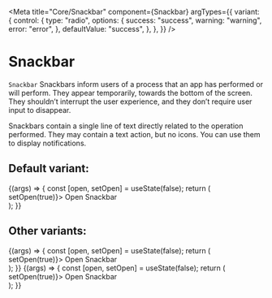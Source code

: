 
<Meta
  title="Core/Snackbar"
  component={Snackbar}
  argTypes={{
    variant: {
      control: {
        type: "radio",
        options: {
          success: "success",
          warning: "warning",
          error: "error",
        },
        defaultValue: "success",
      },
    },
  }}
/>

# Snackbar

`Snackbar` Snackbars inform users of a process that an app has performed or will perform.
They appear temporarily, towards the bottom of the screen.
They shouldn’t interrupt the user experience, and they don’t require user input to disappear.

Snackbars contain a single line of text directly related to the operation performed.
They may contain a text action, but no icons. You can use them to display notifications.

## Default variant:

<Canvas>
  <Story
    name="Default"
    args={{ message: "Success Message", variant: "success" }}
  >
    {(args) => {
      const [open, setOpen] = useState(false);
      return (
        <div>
          <ButtonFilled onClick={() => setOpen(true)}>
            Open Snackbar
          </ButtonFilled>
          <Snackbar {...args} open={open} setOpen={setOpen} />
        </div>
      );
    }}
  </Story>
</Canvas>

## Other variants:

<Canvas>
  <Story
    name="warning"
    args={{ message: "Warning Message", variant: "warning" }}
  >
    {(args) => {
      const [open, setOpen] = useState(false);
      return (
        <div>
          <ButtonFilled onClick={() => setOpen(true)}>
            Open Snackbar
          </ButtonFilled>
          <Snackbar {...args} open={open} setOpen={setOpen} />
        </div>
      );
    }}
  </Story>
  <Story name="error" args={{ message: "Error Message", variant: "error" }}>
    {(args) => {
      const [open, setOpen] = useState(false);
      return (
        <div>
          <ButtonFilled onClick={() => setOpen(true)}>
            Open Snackbar
          </ButtonFilled>
          <Snackbar {...args} open={open} setOpen={setOpen} />
        </div>
      );
    }}
  </Story>
</Canvas>

<ArgsTable of={Snackbar} />

